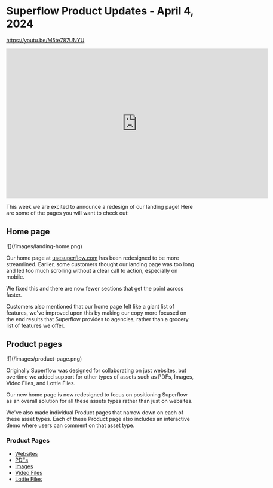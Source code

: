 # Superflow Product Updates - April 4, 2024

https://youtu.be/M5te787UNYU

<Frame>
<iframe width="700px" height="400px" src="https://www.youtube.com/embed/M5te787UNYU?si=LXSo0NsXGacbTC4g" title="YouTube video player" frameBorder="0" allow="accelerometer; autoplay; clipboard-write; encrypted-media; gyroscope; picture-in-picture; web-share" allowfullscreen></iframe>
</Frame>

This week we are excited to announce a redesign of our landing page! Here are some of the pages you will want to check out:

## Home page

<Frame>
![](/images/landing-home.png)
</Frame>

Our home page at [usesuperflow.com](https://www.usesuperflow.com) has been redesigned to be more streamlined. Earlier, some customers thought our landing page was too long and led too much scrolling without a clear call to action, especially on mobile.

We fixed this and there are now fewer sections that get the point across faster.

Customers also mentioned that our home page felt like a giant list of features, we've improved upon this by making our copy more focused on the end results that Superflow provides to agencies, rather than a grocery list of features we offer.

## Product pages

<Frame>
![](/images/product-page.png)
</Frame>

Originally Superflow was designed for collaborating on just websites, but overtime we added support for other types of assets such as PDFs, Images, Video Files, and Lottie Files.

Our new home page is now redesigned to focus on positioning Superflow as an overall solution for all these assets types rather than just on websites.

We've also made individual Product pages that narrow down on each of these asset types. Each of these Product page also includes an interactive demo where users can comment on that asset type.

### Product Pages
 - [Websites](https://usesuperflow.com/website-review)
 - [PDFs](https://usesuperflow.com/video-review)
 - [Images](https://usesuperflow.com/image-review)
 - [Video Files](https://usesuperflow.com/video-review)
 - [Lottie Files](https://usesuperflow.com/lottie-files-review)

